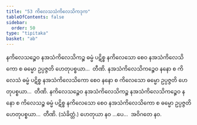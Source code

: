 ```yaml
---
title: "53 ကိလေသသံကိလေသိကဒုက"
tableOfContents: false
sidebar:
  order: 50
type: "tipitaka"
basket: "ab"
---
```



<DynamicBreadcrumb />

<Division number="72">

<Paragraph number="226">
နကိလေသဉ္စေဝ နအသံကိလေသိကဉ္စ ဓမ္မံ ပဋိစ္စ နကိလေသော စေဝ နအသံကိလေသိကော စ ဓမ္မော ဥပ္ပဇ္ဇတိ ဟေတုပစ္စယာ…  တီဏိ.
</Paragraph>

<Paragraph number="227">
နအသံကိလေသိကဉ္စေဝ နနော စ ကိလေသံ ဓမ္မံ ပဋိစ္စ နအသံကိလေသိကော စေဝ နနော စ ကိလေသော ဓမ္မော ဥပ္ပဇ္ဇတိ ဟေတုပစ္စယာ…  တီဏိ.
</Paragraph>

<Paragraph number="228">
နကိလေသဉ္စေဝ နအသံကိလေသိကဉ္စ နအသံကိလေသိကဉ္စေဝ နနော စ ကိလေသဉ္စ ဓမ္မံ ပဋိစ္စ နကိလေသော စေဝ နအသံကိလေသိကော စ ဓမ္မော ဥပ္ပဇ္ဇတိ ဟေတုပစ္စယာ…  တီဏိ. (သံခိတ္တံ.)
</Paragraph>

<Paragraph number="229">
ဟေတုယာ နဝ …ပေ…  အဝိဂတေ နဝ.
</Paragraph>
</Division>